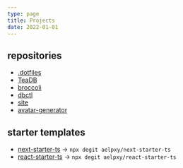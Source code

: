 ```yaml
---
type: page
title: Projects
date: 2022-01-01
---
```


<h2>repositories</h2>

- [.dotfiles](https://github.com/Aelpxy/.dotfiles)
- [TeaDB](https://github.com/Aelpxy/TeaDB)
- [broccoli](https://github.com/Aelpxy/broccoli)
- [dbctl](https://github.com/Aelpxy/dbctl)
- [site](https://aelpxy.space/)
- [avatar-generator](https://github.com/Aelpxy/avatar-generator)

<h2>starter templates</h2>

- [next-starter-ts](https://next-starter-ts.vercel.app) -> `npx degit aelpxy/next-starter-ts`
- [react-starter-ts](https://react-starter-ts.vercel.app) -> `npx degit aelpxy/react-starter-ts`
